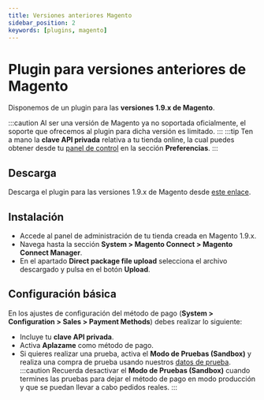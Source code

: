 ```yaml
---
title: Versiones anteriores Magento
sidebar_position: 2
keywords: [plugins, magento]
---
```

# Plugin para versiones anteriores de Magento
Disponemos de un plugin para las **versiones 1.9.x de Magento**.

:::caution
  Al ser una versión de Magento ya no soportada oficialmente, el soporte que ofrecemos al plugin para dicha versión es limitado.
:::
:::tip
  Ten a mano la **clave API privada** relativa a tu tienda online, la cual puedes obtener desde tu [panel de control](https://vendors.aplazame.com/) en la sección **Preferencias**.
:::

## Descarga
Descarga el plugin para las versiones 1.9.x de Magento desde [este enlace](https://aplazame.com/static/sdk/magento-latest.tgz).

## Instalación
- Accede al panel de administración de tu tienda creada en Magento 1.9.x.
- Navega hasta la sección **System > Magento Connect > Magento Connect Manager**.
- En el apartado **Direct package file upload** selecciona el archivo descargado y pulsa en el botón **Upload**.

## Configuración básica
En los ajustes de configuración del método de pago (**System > Configuration > Sales > Payment Methods**) debes realizar lo siguiente:
- Incluye tu **clave API privada**.
- Activa **Aplazame** como método de pago.
- Si quieres realizar una prueba, activa el **Modo de Pruebas (Sandbox)** y realiza una compra de prueba usando nuestros [datos de prueba](../../../api/test-environment/test-data/).
:::caution
  Recuerda desactivar el **Modo de Pruebas (Sandbox)** cuando termines las pruebas para dejar el método de pago en modo producción y que se puedan llevar a cabo pedidos reales.
:::
